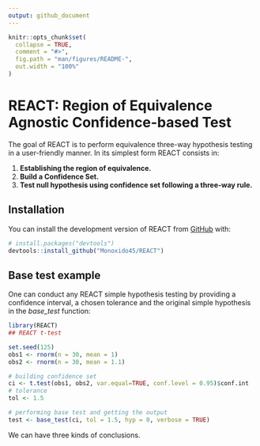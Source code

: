 ```yaml
---
output: github_document
---
```


<!-- README.md is generated from README.Rmd. Please edit that file -->

```r
knitr::opts_chunk$set(
  collapse = TRUE,
  comment = "#>",
  fig.path = "man/figures/README-",
  out.width = "100%"
)
```

# REACT: Region of Equivalence Agnostic Confidence-based Test

<!-- badges: start -->
<!-- badges: end -->

The goal of REACT is to perform equivalence three-way hypothesis testing in a user-friendly manner. In its simplest form REACT consists in:

<!-- enrich this steps more later -->

1. **Establishing the region of equivalence.**
2. **Build a Confidence Set.**
3. **Test null hypothesis using confidence set following a three-way rule.**

<!-- Continue writing more later -->

## Installation

You can install the development version of REACT from [GitHub](https://github.com/Monoxido45/REACT) with:

``` r
# install.packages("devtools")
devtools::install_github("Monoxido45/REACT")
```

## Base test example

One can conduct any REACT simple hypothesis testing by providing a confidence interval, a chosen tolerance and the original simple hypothesis in the *base_test* function:
```r
library(REACT)
## REACT t-test

set.seed(125)
obs1 <- rnorm(n = 30, mean = 1)
obs2 <- rnorm(n = 30, mean = 1.1)

# building confidence set
ci <- t.test(obs1, obs2, var.equal=TRUE, conf.level = 0.95)$conf.int
# tolerance
tol <- 1.5

# performing base test and getting the output
test <- base_test(ci, tol = 1.5, hyp = 0, verbose = TRUE)
```
We can have three kinds of conclusions.




